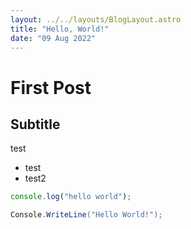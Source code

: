 ```yaml
---
layout: ../../layouts/BlogLayout.astro
title: "Hello, World!"
date: "09 Aug 2022"
---
```


# First Post

## Subtitle

test

- test
- test2

```js
console.log("hello world");
```

```csharp
Console.WriteLine("Hello World!");
```
